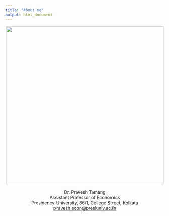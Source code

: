 ```yaml
---
title: "About me"
output: html_document
---
```


<center>![](https://scontent-bom1-2.xx.fbcdn.net/v/t1.6435-9/55845449_277953026449174_1007116925504847872_n.jpg?_nc_cat=100&ccb=1-5&_nc_sid=cdbe9c&_nc_ohc=wnyAB9F_pqIAX_8ckEF&_nc_ht=scontent-bom1-2.xx&oh=aa199990a44008ff03432d3327d50ccb&oe=6157F369){height=500}</center><br>
<center>Dr. Pravesh Tamang</center>
<center>Assistant Professor of Economics</center>
<center>Presidency University, 86/1, College Street, Kolkata</center>
<center><pravesh.econ@presiuniv.ac.in></center>